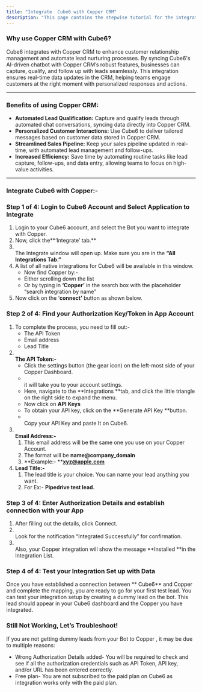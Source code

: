 ```yaml
---
title: "Integrate  Cube6 with Copper CRM"
description: "This page contains the stepwise tutorial for the integration with  Cube6"
---
```


### **Why use Copper CRM with  Cube6?**

 Cube6 integrates with Copper CRM to enhance customer relationship management and automate lead nurturing processes. By syncing  Cube6's AI-driven chatbot with Copper CRM’s robust features, businesses can capture, qualify, and follow up with leads seamlessly. This integration ensures real-time data updates in the CRM, helping teams engage customers at the right moment with personalized responses and actions.

---

### **Benefits of using Copper CRM:**

- **Automated Lead Qualification:** Capture and qualify leads through automated chat conversations, syncing data directly into Copper CRM.
- **Personalized Customer Interactions:** Use  Cube6 to deliver tailored messages based on customer data stored in Copper CRM.
- **Streamlined Sales Pipeline:** Keep your sales pipeline updated in real-time, with automated lead management and follow-ups.
- **Increased Efficiency:** Save time by automating routine tasks like lead capture, follow-ups, and data entry, allowing teams to focus on high-value activities.

---

### **Integrate  Cube6 with Copper:-**

### **Step 1 of 4: Login to  Cube6 Account and Select Application to Integrate**

1. Login to your  Cube6 account, and select the Bot you want to integrate with Copper.
2. Now, click the**‘Integrate’ tab.** 
3. \
   The Integrate window will open up. Make sure you are in the **“All Integrations Tab.”**
4. A list of all native integrations for  Cube6 will be available in this window.
   - Now find Copper by:-
   - Either scrolling down the list
   - Or by typing in **‘**Copper**’** in the search box with the placeholder “search integration by name”
5. Now click on the ‘**connect’** button as shown below.

### **Step 2 of 4: Find your Authorization Key/Token in App Account**

1. To complete the process, you need to fill out:-
   - The API Token
   - Email address
   - Lead Title
2. **\
   The API Token:-**
   - Click the settings button (the gear icon) on the left-most side of your Copper Dashboard.
   - \
     it will take you to your account settings.
   - Here, navigate to the **Integrations **tab, and click the little triangle on the right side to expand the menu.
   - Now click on **API Keys**
   - To obtain your API key, click on the **Generate API Key **button.
   - \
     Copy your API Key and paste It on  Cube6.
3. **\
   Email Address:-**
   1. This email address will be the same one you use on your Copper Account.
   2. The format will be **name@company_domain**
   3. **Example:- **[**xyz@apple.com**](mailto:xyz@apple.com)
4. **Lead Title:-**
   1. The lead title is your choice. You can name your lead anything you want.
   2. For Ex:- **Pipedrive test lead.**

### **Step 3 of 4: Enter Authorization Details and establish connection with your App**

1. After filling out the details, click Connect.
2. \
   Look for the notification “Integrated Successfully” for confirmation.
3. \
   Also, your Copper integration will show the message **Installed **in the Integration List.

### **Step 4 of 4: Test your Integration Set up with Data**

Once you have established a connection between ** Cube6** and Copper and complete the mapping, you are ready to go for your first test lead. You can test your integration setup by creating a dummy lead on the bot. This lead should appear in your  Cube6 dashboard and the Copper you have integrated.

### **Still Not Working, Let’s Troubleshoot\!**

If you are not getting dummy leads from your Bot to Copper , it may be due to multiple reasons:

- Wrong Authorization Details added- You will be required to check and see if all the authorization credentials such as API Token, API key, and/or URL has been entered correctly.
- Free plan- You are not subscribed to the paid plan on  Cube6 as integration works only with the paid plan.

 